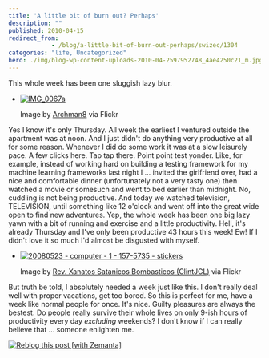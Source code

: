 ```yaml
---
title: 'A little bit of burn out? Perhaps'
description: ""
published: 2010-04-15
redirect_from: 
            - /blog/a-little-bit-of-burn-out-perhaps/swizec/1304
categories: "life, Uncategorized"
hero: ./img/blog-wp-content-uploads-2010-04-2597952748_4ae4250c21_m.jpg
---
```

This whole week has been one sluggish lazy blur.

- [![IMG_0067a](./img/blog-wp-content-uploads-2010-04-2597952748_4ae4250c21_m.jpg "IMG_0067a")](http://www.flickr.com/photos/27674701@N00/2597952748)

  Image by [Archman8](http://www.flickr.com/photos/27674701@N00/2597952748) via Flickr

Yes I know it's only Thursday. All week the earliest I ventured outside the apartment was at noon. And I just didn't do anything very productive at all for some reason. Whenever I did do some work it was at a slow leisurely pace. A few clicks here. Tap tap there. Point point test yonder. Like, for example, instead of working hard on building a testing framework for my machine learning frameworks last night I ... invited the girlfriend over, had a nice and comfortable dinner (unfortunately not a very tasty one) then watched a movie or somesuch and went to bed earlier than midnight. No, cuddling is not being productive. And today we watched television, TELEVISION, until something like 12 o'clock and went off into the great wide open to find new adventures. Yep, the whole week has been one big lazy yawn with a bit of running and exercise and a little productivity. Hell, it's already Thursday and I've only been productive 43 hours this week! Ew! If I didn't love it so much I'd almost be disgusted with myself.

- [![20080523 - computer - 1 - 157-5735 - stickers](./img/blog-wp-content-uploads-2010-04-2715700690_c7f92c51d2_m.jpg "20080523 - computer - 1 - 157-5735 - stickers")](http://www.flickr.com/photos/31355686@N00/2715700690)

  Image by [Rev. Xanatos Satanicos Bombasticos (ClintJCL)](http://www.flickr.com/photos/31355686@N00/2715700690) via Flickr

But truth be told, I absolutely needed a week just like this. I don't really deal well with proper vacations, get too bored. So this is perfect for me, have a week like normal people for once. It's nice. Guilty pleasures are always the bestest. Do people really survive their whole lives on only 9-ish hours of productivity every day _excluding_ weekends? I don't know if I can really believe that ... someone enlighten me.

[![Reblog this post \[with Zemanta\]](http://img.zemanta.com/reblog_e.png?x-id=e75fbbbc-72f4-4135-9719-2426e4b36267)](http://reblog.zemanta.com/zemified/e75fbbbc-72f4-4135-9719-2426e4b36267/ "Reblog this post \[with Zemanta]")